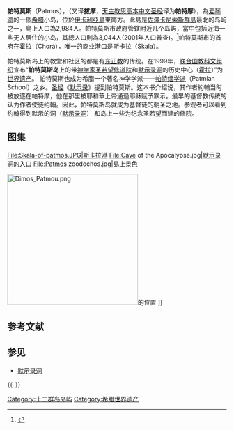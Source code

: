 {{Infobox Greek Dimos
|name = 帕特莫斯岛
|name_local = Πάτμος
|image_map = 2011 Dimos Patmou.png
|image_skyline = Chora-of-Patmos.JPG
|caption_skyline = 帕特莫斯島上的城堡
|lat_deg = 37
|lat_min = 19
|lon_deg = 26
|lon_min = 30
|elevation_min = 0
|elevation_max = 269
|periph = [[南愛琴|南愛琴]]大區
|periphunit         = [[Kalymnos_(regional_unit)|Kalymnos]]
|pop_municipality   = 3044
|area_municipality  = 34.05
|mayor = Grigoris Kamposos
|party =
|since =
|population_as_of = 2001
|postal_code = 855 xx
|area_code = 22470
|licence = ΚΧ, ΡΟ, ΡΚ
|website = [http://www.patmos.gov.gr www.patmos.gov.gr]
}}

'''帕特莫斯'''（Patmos），（又译'''拔摩'''，[[天主教|天主教]][[聖經思高本|思高本]][[中文|中文]][[圣经|圣经]]译为'''帕特摩'''），為[[爱琴海|爱琴海]]的一個[[希腊|希腊]]小岛，位於[[伊卡利亞島|伊卡利亞島]]東南方。此島是[[十二群島|佐澤卡尼索斯群島]]最北的岛屿之一，島上人口為2,984人。帕特莫斯市政府管辖附近几个岛屿，當中包括近海一些无人居住的小岛，其總人口則為3,044人(2001年人口普查)。<ref>{{Cite web|title=Patmos Island Greece|url=http://greecetravelog.com/patmos-island-greece/|accessdate=2020-07-27|publisher=Greece Travel|archiveurl=https://archive.is/20121105212139/http://greecetravelog.com/patmos-island-greece/|archivedate=2012-11-05|dead-url=yes}}</ref>帕特莫斯市的首府在[[霍拉|霍拉]]（Chorá），唯一的商业港口是斯卡拉（Skala）。

帕特莫斯岛上的教堂和社区的都是有[[正教會|东正教]]的传统。在1999年，[[联合国教育、科学及文化组织|联合国教科文组织]]宣布“'''帕特莫斯岛'''上的带[[神学家圣若望修道院|神学家圣若望修道院]]和[[启示录洞|默示录洞]]的历史中心（[[霍拉|霍拉]]）”为[[世界遗产|世界遗产]]。 帕特莫斯也成为希腊一个著名神学学派——[[帕特缅学派|帕特缅学派]]（Patmian School）之乡。[[圣经|圣经]]《[[默示录|默示录]]》提到帕特莫斯。这本书介绍说，其作者約翰当时被放逐在帕特摩，他在那里被耶和華上帝通過耶稣赋予默示。最早的基督教传统的认为作者使徒约翰。因此，帕特莫斯岛就成为基督徒的朝圣之地。参观者可以看到约翰得到默示的洞（[[启示录洞|默示录洞]]） 和岛上一些为纪念圣若望而建的修院。

== 图集 ==
<gallery mode="packed" heights="150">
File:Skala-of-patmos.JPG|[[斯卡拉港|斯卡拉港]]
File:Cave of the Apocalypse.jpg|[[启示录洞|默示录洞]]的入口
File:Patmos zoodochos.jpg|島上景色
</gallery>
[[File:Dimos_Patmou.png|300px]]的位置 ]] 
{{clear}}

== 参考文献 ==
{{Reflist}}

== 参见 ==
{{Portal|世界遗产|希腊|岛屿}}
* [[默示录洞|默示录洞]]



{{-}}
{{愛琴海諸島}}
{{希臘世界遺產}}

{{Authority control}}

{{DEFAULTSORT:Patmos}}
[[Category:十二群岛岛屿|Category:十二群岛岛屿]]
[[Category:希腊世界遗产|Category:希腊世界遗产]]